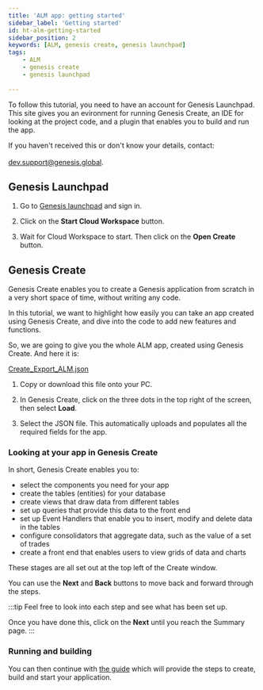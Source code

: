 ```yaml
---
title: 'ALM app: getting started'
sidebar_label: 'Getting started'
id: ht-alm-getting-started
sidebar_position: 2
keywords: [ALM, genesis create, genesis launchpad]
tags:
    - ALM
    - genesis create
    - genesis launchpad
 
---
```




To follow this tutorial, you need to have an account for Genesis Launchpad. This site gives you an evironment for running Genesis Create, an IDE for looking at the project code, and a plugin that enables you to build and run the app.

If you haven't received this or don't know your details, contact:<br></br> dev.support@genesis.global.

## Genesis Launchpad

1. Go to [Genesis launchpad](https://launchpad.genesis.global/) and sign in.

2. Click on the **Start Cloud Workspace** button. 

3. Wait for Cloud Workspace to start. Then click on the **Open Create** button.

## Genesis Create

Genesis Create enables you to create a Genesis application from scratch in a very short space of time, without writing any code.

In this tutorial, we want to highlight how easily you can take an app created using Genesis Create, and dive into the code to add new features and functions.

So, we are going to give you the whole ALM app, created using Genesis Create.
And here it is:

[Create_Export_ALM.json](pathname:///file/Create_Export_ALM.json)


1. Copy or download this file onto your PC.

2. In Genesis Create, click on the three dots in the top right of the screen, then select **Load**. 

3. Select the JSON file. This automatically uploads and populates all the required fields for the app.

### Looking at your app in Genesis Create
In short, Genesis Create enables you to:

- select the components you need for your app
- create the tables (entities) for your database
- create views that draw data from different tables
- set up queries that provide this data to the front end
- set up Event Handlers that enable you to insert, modify and delete data in the tables
- configure consolidators that aggregate data, such as the value of a set of trades
- create a front end that enables users to view grids of data and charts

These stages are all set out at the top left of the Create window.

You can use the **Next** and **Back** buttons to move back and forward through the steps.

:::tip 
Feel free to look into each step and see what has been set up.

Once you have done this, click on the **Next** until you reach the Summary page.
:::

### Running and building

You can then continue with [the guide](https://scribehow.com/shared/Running_and_Testing_Using_Genesis_Cloud_Workspace_V2__G0NsYlJ4Qaa1HBOVLrwotQ) which will provide the steps to create, build and start your application.

